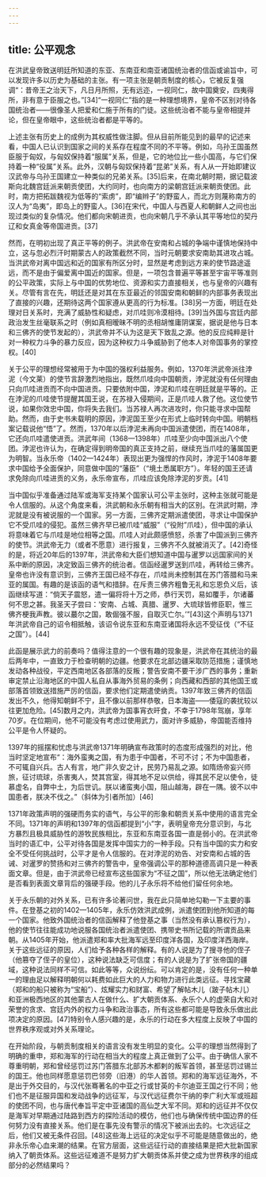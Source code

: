 ```yaml
---
---
---
```

title: 公平观念
---



在洪武皇帝致送明廷所知道的东亚、东南亚和南亚诸国统治者的信函或谕旨中，可以发现许多以历史为基础的主张。有一项主张是朝贡制度的核心，它被反复强调“：昔帝王之治天下，凡日月所照，无有远迩，一视同仁，故中国奠安，四夷得所，非有意于臣服之也。”[34]“一视同仁”指的是一种理想境界，皇帝不区别对待各国统治者——很像圣人把爱和仁施于所有的门徒。这些统治者不能与皇帝相提并论，但在皇帝眼中，这些统治者都是平等的。

上述主张有历史上的成例为其权威性做注脚。但从目前所能见到的最早的记述来看，中国人已认识到国家之间的关系存在程度不同的不平等。例如，乌孙王国虽然臣服于匈奴，与匈奴保持着“服属”关系，但是，它的地位比一些小国高，与它们保持着一种“役属”关系。此外，汉朝与匈奴保持着“昆弟”关系，有人从一开始即建议汉武帝与乌孙王国建立一种类似的兄弟关系。[35]后来，在南北朝时期，据记载波斯向北魏宫廷派来朝贡使团，大约同时，也向南方的梁朝宫廷派来朝贡使团。此时，南方把拓跋魏视为低等的“索虏”，即“编辫子”的野蛮人，而北方则蔑称南方的汉人为“岛夷”，即岛上的野蛮人。[36]在宋代，中国人与西夏人和朝鲜人之间也出现过类似的复杂情况。他们都向宋朝进贡，也向宋朝几乎不承认其平等地位的契丹辽和女真金等帝国进贡。[37]

然而，在明初出现了真正平等的例子。洪武帝在安南和占城的争端中谨慎地保持中立，这与忽必烈汗时期蒙古人的政策截然不同，当时元朝要求安南助其进攻占城。当洪武帝对离中国远和近的国家有所区分时，显然是考虑到远方来的使节路途遥远，而不是由于偏爱离中国近的国家。但是，一项包含普遍平等甚至宇宙平等准则的公平政策，实际上与中国的优势地位、资源和实力直接相关，也与皇帝的兴趣有关。尽管有言在先，明廷还是对其在东亚最近的邻国安南和朝鲜的内部事务表现出了直接的兴趣，还期待这两个国家遵从更高的行为标准。[38]另一方面，明廷在处理对日关系时，充满了威胁性和疑虑，对爪哇则冷漠相待。[39]当外国与宫廷内部政治发生丝毫联系之时（例如真相暧昧不明的丞相胡惟庸阴谋案，据说是他与日本和三佛齐的使节发起的），洪武帝并不认为这是天下致乱之源。他的反应纯粹是针对一种权力斗争的暴力反应，因为这种权力斗争威胁到了他本人对帝国事务的掌控权。[40]

关于公平的理想经常被用于为中国的强权利益服务。例如，1370年洪武帝派往浡泥（今文莱）的使节言辞激烈地指出，既然爪哇向中国朝贡，浡泥就没有任何理由只向爪哇进贡而不向中国进贡。只要依附中国，浡泥和爪哇在明廷就是平等的。正在浡泥的爪哇使节提醒其国王说，在苏禄入侵期间，正是爪哇人救了他。这位使节说，如果你效忠中国，你将失去我们。当苏禄人再次进攻时，你只能寻求中国帮助。然而，由于史书未载明的原因，浡泥国王至少在形式上临时转向中国。明朝档案记载说他“悟”了。然而，1370年以后浡泥未再向中国派遣使团，而在1408年，它还向爪哇遣使进贡。洪武年间（1368—1398年）爪哇至少向中国派出八个使团。浡泥也许认为，在确定得到明帝国的真正支持之前，继续充当爪哇的藩属国更为明智。当永乐帝（1402—1424年）表现出更为强悍的作风时，浡泥于1408年要求中国给予全面保护，同意做中国的“藩臣”（“境土悉属职方”）。年轻的国王还请求免除向爪哇进贡的义务，永乐帝宣布，爪哇应该免除浡泥的岁贡。[41]

当中国似乎准备通过陆军或海军支持某个国家认可公平主张时，这种主张就可能是令人信服的。从这个角度来看，洪武朝和永乐朝有相当大的区别。在洪武时期，浡泥就是没有被说服的一个国家。另一方面，三佛齐定期派遣使团，寻求让中国保护它不受爪哇的侵犯。虽然三佛齐早已被爪哇“威服”（“役附”爪哇），但中国的承认将意味着它与爪哇是地位相等之国。爪哇人对此颇感愤怒，杀害了中国派到三佛齐的使节。洪武帝无力（或者不愿意）进行报复，三佛齐不久就被消灭了。[42]奇怪的是，将近20年后的1397年，洪武帝和大臣们想知道中国与暹罗以远国家间的关系中断的原因，决定致函三佛齐的统治者。信函经暹罗送到爪哇，再转给三佛齐。皇帝也许没有意识到，三佛齐王国已经不存在，爪哇尚未控制其在苏门答腊和马来亚的属国。有趣的是该函的语气和措辞。在斥责三佛齐粗鲁无礼和忘恩负义后，该函继续写道：“倘天子震怒，遣一偏将将十万之师，恭行天罚，易如覆手，尔诸蕃何不思之甚。我圣天子尝曰：‘安南、占城、真腊、暹罗、大琉球皆修臣职，惟三佛齐梗我声教。彼以蕞尔之国，敢倔强不服，自取灭亡尔。’”[43]这个声明与1371年洪武帝自己的诏令相抵触，该诏令说东亚和东南亚诸国将永远不受征伐（“不征之国”）。[44]

此函是展示武力的前奏吗？值得注意的一个很有趣的现象是，洪武帝在其统治的最后两年中，一直致力于检查明朝的边疆。他要求在北部边疆采取防范措施；谨慎地发动各种战役，平定西南地区各部落的反叛；警告安南不要干涉广西的事务；重新审定禁止沿海地区的中国人私自从事海外贸易的条例；向西藏和西部的其他国王或部落首领致送措施严厉的信函，要求他们定期遣使纳贡。1397年致三佛齐的信函发出不久，他得知朝鲜不宁，且不像以前那样恭敬，日本海盗——倭寇的袭扰较以往更加危险。[45]数月之内，洪武帝为国事宵衣旰食，不幸于1798年驾崩，享年70岁。在位期间，他不可能没有考虑过使用武力，面对许多威胁，帝国能否维持公平是令人怀疑的。

1397年的摇摆和忧虑与洪武帝1371年明确宣布政策时的态度形成强烈的对比，他当时坚定地宣布“：海外蛮夷之国，有为患于中国者，不可不讨；不为中国患者，不可辄自兴兵。古人有言，地广非久安之计，民劳乃易乱之源。如隋炀帝妄兴师旅，征讨琉球，杀害夷人，焚其宫室，得其地不足以供给，得其民不足以使令，徒慕虚名，自弊中土，为后世讥。朕以诸蛮夷小国，阻山越海，辟在一隅。彼不以中国患者，朕决不伐之。”（斜体为引者所加）[46]

1371年政策声明的强硬而务实的语气，与公平的形象和朝贡关系中使用的语言完全不同。1371年的声明和1397年的信函都提到“小”字，表明皇帝充分意识到，与北方暴烈且极具威胁性的游牧民族相比，东亚和东南亚各国一直是弱小的。在洪武帝当时的语汇中，公平对待各国是发挥中国实力的一种手段。只有当中国的实力和安全不受任何挑战时，公平才是令人信服的。在对浡泥的劝告、对安南和占城的告诫、对暹罗的赞扬和对三佛齐的警告中，皇帝强调公平的那种道德高调只是一种表面文章。但是，由于洪武帝已经宣布这些国家为“不征之国”，所以他无法确定他们是否看到表面文章背后的强硬手段。他的儿子永乐将不给他们留任何余地。

关于永乐朝的对外关系，已有许多论著问世，我在此只简单地勾勒一下主要的事件。在登基之初的1402—1405年，永乐仿效洪武成例，派遣使团到他所知道的每一个国家。他致外国统治者的信函解释了他登基之事（当然没有承认篡权行为），他的使节往往能成功地说服各国统治者派遣使团、携带史书所记载的所谓贡品来朝。从1405年开始，他派遣郑和率大批海军远至印度洋各国，及印度洋西海岸。关于这些远征的原因，人们给予各种各样的解释。有的人说是为了搜寻他的侄子（他篡夺了侄子的皇位），这种说法缺乏可信度；有的人说是为了扩张帝国的疆域，这种说法同样不可信。如此等等，众说纷纭。可以肯定的是，没有任何一种单一的理由足以解释明朝何以耗费如此巨大的人力和物力进行此类远征。寻找宝藏（郑和的船只被称为“宝船”）、炫耀实力和财富、希望了解帖木儿（跛子帖木儿）和亚洲极西地区的其他蒙古人在做什么、扩大朝贡体系、永乐个人的虚荣自大和对荣誉的贪求、宫廷内外的权力斗争和政治事态，所有这些都可能是导致永乐做出此项决定的原因。[47]特别令人感兴趣的是，永乐的行动在多大程度上反映了中国的世界秩序观或对外关系理论。

在开始阶段，与朝贡制度相关的语言没有发生明显的变化。公平的理想当然得到了明确的重申，郑和海军的行动在相当大的程度上真正做到了公平。由于确信人家不尊重明朝，郑和曾经惩罚过苏门答腊东北部苏木都剌的叛军首领，甚至惩罚过锡兰的国王。他也同样愿意惩罚巴邻旁（旧港）的华人首领。郑和的海军远征海外，不是出于外交目的，与汉代张骞著名的中亚之行或甘英的卡尔迪亚王国之行不同；他们也不是征服异国和发动战争的远征军，与汉代远征费尔干纳的李广利大军或班超的使团不同，也与唐代奉旨平定中亚诸国的高仙芝大军不同。郑和的远征并不仅仅是海军对早期通过陆路到西方的探险活动的模仿，他们也与确保传统中国边界的任何努力没有直接关系。他们是在事先没有警示的情况下被派出去的。七次远征之后，他们又被无条件召回。[48]这些海上远征的决定似乎不可能是随意做出的，绝非永乐帝心血来潮的结果。在官方层面，这些远征行动的直接结果是把大批新国家纳入了朝贡体系。这些远征难道不是努力扩大朝贡体系并使之成为世界秩序的组成部分的必然结果吗？